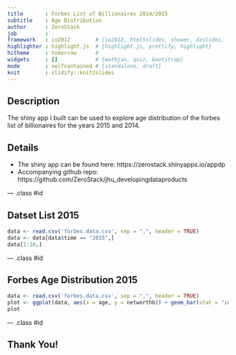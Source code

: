 ```yaml
---
title       : Forbes List of Billionaires 2014/2015
subtitle    : Age Distribution
author      : ZeroStack
job         : 
framework   : io2012        # {io2012, html5slides, shower, dzslides, ...}
highlighter : highlight.js  # {highlight.js, prettify, highlight}
hitheme     : tomorrow      # 
widgets     : []            # {mathjax, quiz, bootstrap}
mode        : selfcontained # {standalone, draft}
knit        : slidify::knit2slides
---
```


## Description

The shiny app I built can be used to explore age distribution of the forbes list of billionaires for the years 2015 and 2014.

## Details

- The shiny app can be found here: https://zerostack.shinyapps.io/appdp
- Accompanying github repo: https://github.com/ZeroStack/jhu_developingdataproducts

--- .class #id 

## Datset List 2015

```r

data <- read.csv('forbes.data.csv', sep = ",", header = TRUE)
data <- data[data$time == "2015",]
data[1:10,]

```

--- .class #id 

## Forbes Age Distribution 2015

```r
data <- read.csv('forbes.data.csv', sep = ",", header = TRUE)
plot <- ggplot(data, aes(x = age, y = networthb)) + geom_bar(stat = "identity") + xlab("Age in Years") + ylab("Bn Net Worth (US$)")
plot

```

--- .class #id 

## Thank You!



